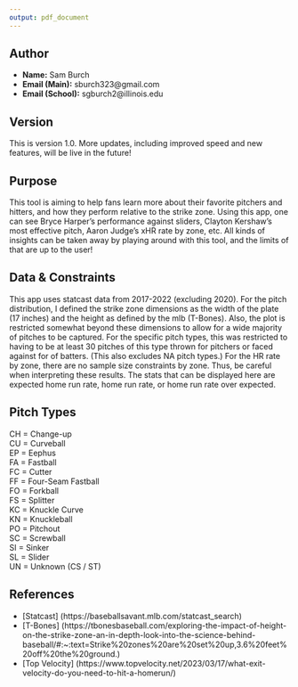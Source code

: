 ---
output: pdf_document
---

## Author

 - **Name:** Sam Burch
 - **Email (Main):** sburch323@gmail.com
 - **Email (School):** sgburch2@illinois.edu
 
 
## Version

This is version 1.0. More updates, including improved speed and new features, will be live in the future!
 
 
## Purpose

This tool is aiming to help fans learn more about their favorite pitchers and hitters, and how they perform relative to the strike zone. Using this app, one can see Bryce Harper's performance against sliders, Clayton Kershaw's most effective pitch, Aaron Judge's xHR rate by zone, etc. All kinds of insights can be taken away by playing around with this tool, and the limits of that are up to the user!


## Data & Constraints

This app uses statcast data from 2017-2022 (excluding 2020).
For the pitch distribution, I defined the strike zone dimensions as the width of the plate (17 inches) and the height as defined by the mlb (T-Bones). Also, the plot is restricted somewhat beyond these dimensions to allow for a wide majority of pitches to be captured. For the specific pitch types, this was restricted to having to be at least 30 pitches of this type thrown for pitchers or faced against for of batters. (This also excludes NA pitch types.) 
For the HR rate by zone, there are no sample size constraints by zone. Thus, be careful when interpreting these results. The stats that can be displayed here are expected home run rate, home run rate, or home run rate over expected.


## Pitch Types

CH = Change-up            
CU = Curveball    
EP = Eephus        
FA = Fastball       
FC = Cutter        
FF = Four-Seam Fastball        
FO = Forkball        
FS = Splitter        
KC = Knuckle Curve        
KN = Knuckleball            
PO = Pitchout             
SC = Screwball                
SI = Sinker           
SL = Slider               
UN = Unknown (CS / ST)



## References
- [Statcast] (https://baseballsavant.mlb.com/statcast_search)
- [T-Bones] (https://tbonesbaseball.com/exploring-the-impact-of-height-on-the-strike-zone-an-in-depth-look-into-the-science-behind-baseball/#:~:text=Strike%20zones%20are%20set%20up,3.6%20feet%20off%20the%20ground.)
- [Top Velocity] (https://www.topvelocity.net/2023/03/17/what-exit-velocity-do-you-need-to-hit-a-homerun/)




